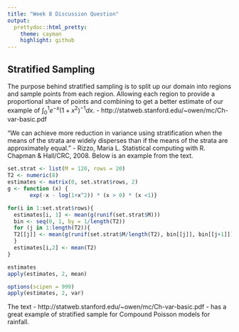 ```yaml
---
title: "Week 8 Discussion Question"
output:
  prettydoc::html_pretty:
    theme: cayman
    highlight: github
---
```


## Stratified Sampling 

The purpose behind stratified sampling is to split up our domain into regions and sample points from each region. Allowing each region to provide a proportional share of points and combining to get a better estimate of our example of $\int_{0}^{1} e^{-x}(1+x^2)^{-1} dx$. - http://statweb.stanford.edu/~owen/mc/Ch-var-basic.pdf

"We can achieve more reduction in variance using stratification when the means of the strata are widely disperses than if the means of the strata are approximately equal." - Rizzo, Maria L. Statistical computing with R. Chapman & Hall/CRC, 2008. Below is an example from the text. 

```r
set.strat <- list(M = 120, rows = 20)
T2 <- numeric(8)
estimates <- matrix(0, set.strat$rows, 2)
g <- function (x) {
       exp(-x - log(1+x^2)) * (x > 0) * (x <1)}

for(i in 1:set.strat$rows){
  estimates[i, 1] <- mean(g(runif(set.strat$M)))
  bin <- seq(0, 1, by = 1/length(T2))
  for (j in 1:length(T2)){
  T2[[j]] <- mean(g(runif(set.strat$M/length(T2), bin[[j]], bin[[j+1]])))
  }
  estimates[i,2] <- mean(T2)
}
```

```r
estimates
apply(estimates, 2, mean)
```

```r
options(scipen = 999)
apply(estimates, 2, var)
```

The text - http://statweb.stanford.edu/~owen/mc/Ch-var-basic.pdf - has a great example of stratified sample for Compound Poisson models for rainfall. 
